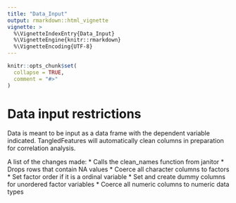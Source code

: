 ```yaml
---
title: "Data_Input"
output: rmarkdown::html_vignette
vignette: >
  %\VignetteIndexEntry{Data_Input}
  %\VignetteEngine{knitr::rmarkdown}
  %\VignetteEncoding{UTF-8}
---
```


```r
knitr::opts_chunk$set(
  collapse = TRUE,
  comment = "#>"
)
```

# Data input restrictions 
Data is meant to be input as a data frame with the dependent variable indicated. TangledFeatures will automatically clean columns in preparation for correlation analysis. 

A list of the changes made: 
*    Calls the clean_names function from janitor 
*    Drops rows that contain NA values
*    Coerce all character columns to factors 
*    Set factor order if it is a ordinal variable 
*    Set and create dummy columns for unordered factor variables
*    Coerce all numeric columns to numeric data types


